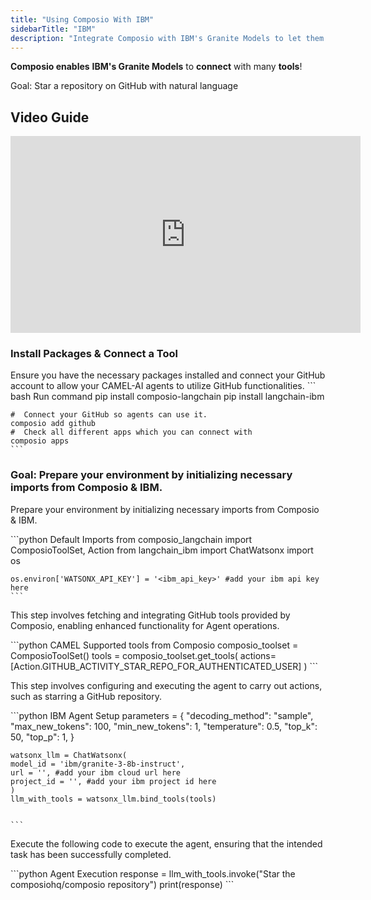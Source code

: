 ```yaml
---
title: "Using Composio With IBM"
sidebarTitle: "IBM"
description: "Integrate Composio with IBM's Granite Models to let them seamlessly interact with external apps"
---
```


**Composio enables** **IBM's Granite Models** to **connect** with many **tools**!

<Tip>Goal: Star a repository on GitHub with natural language</Tip>

## Video Guide
<iframe 
    width="560" 
    height="315" 
    src="https://www.youtube.com/embed/d3-UIp1MOXg?si=qLxkmst9cg-_Lkqb" 
    title="YouTube video player" 
    frameborder="0" 
    allow="accelerometer; 
    autoplay; 
    clipboard-write; 
    encrypted-media; 
    gyroscope; 
    picture-in-picture; 
    web-share" 
    referrerpolicy="strict-origin-when-cross-origin" allowfullscreen>
</iframe>

### Install Packages & Connect a Tool

Ensure you have the necessary packages installed and connect your GitHub account to allow your CAMEL-AI agents to utilize GitHub functionalities.
<CodeGroup>
    ``` bash Run command
    pip install composio-langchain
    pip install langchain-ibm

    #  Connect your GitHub so agents can use it. 
    composio add github
    #  Check all different apps which you can connect with
    composio apps
    ```
</CodeGroup>

### Goal: Prepare your environment by initializing necessary imports from Composio & IBM.

<Steps>
<Step title="Import Base Packages">

Prepare your environment by initializing necessary imports from Composio & IBM.

<CodeGroup>
    ```python Default Imports
    from composio_langchain import ComposioToolSet, Action
    from langchain_ibm import ChatWatsonx
    import os

    os.environ['WATSONX_API_KEY'] = '<ibm_api_key>' #add your ibm api key here
    ```

</CodeGroup>

</Step>

<Step title="Integrating GitHub Tools with Composio">

This step involves fetching and integrating GitHub tools provided by Composio, enabling enhanced functionality for Agent operations.

<CodeGroup>
    ```python CAMEL Supported tools from Composio
    composio_toolset = ComposioToolSet()
    tools = composio_toolset.get_tools(
        actions=[Action.GITHUB_ACTIVITY_STAR_REPO_FOR_AUTHENTICATED_USER]
    )
    ```
</CodeGroup>

</Step>

<Step title="IBM Agent Setup">

This step involves configuring and executing the agent to carry out actions, such as starring a GitHub repository.

<CodeGroup>
    ```python IBM Agent Setup
    parameters = {
    "decoding_method": "sample",
    "max_new_tokens": 100,
    "min_new_tokens": 1,
    "temperature": 0.5,
    "top_k": 50,
    "top_p": 1,
    }

    watsonx_llm = ChatWatsonx(
    model_id = 'ibm/granite-3-8b-instruct',
    url = '', #add your ibm cloud url here
    project_id = '', #add your ibm project id here
    )   
    llm_with_tools = watsonx_llm.bind_tools(tools)

    
    ```
</CodeGroup>

</Step>

<Step title="Execute with your prompt/task.">

Execute the following code to execute the agent, ensuring that the intended task has been successfully completed.

<CodeGroup>
    ```python Agent Execution
    response = llm_with_tools.invoke("Star the composiohq/composio repository")
    print(response)
    ```
</CodeGroup>

</Step>
</Steps>

